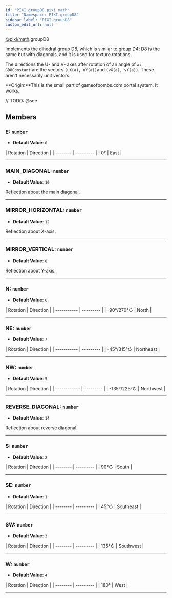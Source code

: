 ```yaml
---
id: "PIXI.groupD8.pixi_math"
title: "Namespace: PIXI.groupD8"
sidebar_label: "PIXI.groupD8"
custom_edit_url: null
---
```


[@pixi/math](../modules/pixi_math).groupD8


Implements the dihedral group D8, which is similar to [group D4](http&#58;//mathworld.wolfram.com/DihedralGroupD4.html); D8 is the same but with diagonals, and it is used for texture rotations.

The directions the U- and V- axes after rotation of an angle of `a: GD8Constant` are the vectors `(uX(a), uY(a))`and `(vX(a), vY(a))`. These aren't necessarily unit vectors.

**Origin&#58;**This is the small part of gameofbombs.com portal system. It works.



// TODO: @see

        







## Members
<article>

### E: <span><code>number</code></span>
- **Default Value**: <code>0</code>

&#124; Rotation &#124; Direction &#124;
&#124; -------- &#124; --------- &#124;
&#124; 0°       &#124; East      &#124;

</article>


---------------------------------------

<article>

### MAIN_DIAGONAL: <span><code>number</code></span>
- **Default Value**: <code>10</code>

Reflection about the main diagonal.

</article>


---------------------------------------

<article>

### MIRROR_HORIZONTAL: <span><code>number</code></span>
- **Default Value**: <code>12</code>

Reflection about X-axis.

</article>


---------------------------------------

<article>

### MIRROR_VERTICAL: <span><code>number</code></span>
- **Default Value**: <code>8</code>

Reflection about Y-axis.

</article>


---------------------------------------

<article>

### N: <span><code>number</code></span>
- **Default Value**: <code>6</code>

&#124; Rotation    &#124; Direction &#124;
&#124; ----------- &#124; --------- &#124;
&#124; \-90°/270°↻ &#124; North     &#124;

</article>


---------------------------------------

<article>

### NE: <span><code>number</code></span>
- **Default Value**: <code>7</code>

&#124; Rotation    &#124; Direction &#124;
&#124; ----------- &#124; --------- &#124;
&#124; \-45°/315°↻ &#124; Northeast &#124;

</article>


---------------------------------------

<article>

### NW: <span><code>number</code></span>
- **Default Value**: <code>5</code>

&#124; Rotation     &#124; Direction &#124;
&#124; ------------ &#124; --------- &#124;
&#124; \-135°/225°↻ &#124; Northwest &#124;

</article>


---------------------------------------

<article>

### REVERSE_DIAGONAL: <span><code>number</code></span>
- **Default Value**: <code>14</code>

Reflection about reverse diagonal.

</article>


---------------------------------------

<article>

### S: <span><code>number</code></span>
- **Default Value**: <code>2</code>

&#124; Rotation &#124; Direction &#124;
&#124; -------- &#124; --------- &#124;
&#124; 90°↻     &#124; South     &#124;

</article>


---------------------------------------

<article>

### SE: <span><code>number</code></span>
- **Default Value**: <code>1</code>

&#124; Rotation &#124; Direction &#124;
&#124; -------- &#124; --------- &#124;
&#124; 45°↻     &#124; Southeast &#124;

</article>


---------------------------------------

<article>

### SW: <span><code>number</code></span>
- **Default Value**: <code>3</code>

&#124; Rotation &#124; Direction &#124;
&#124; -------- &#124; --------- &#124;
&#124; 135°↻    &#124; Southwest &#124;

</article>


---------------------------------------

<article>

### W: <span><code>number</code></span>
- **Default Value**: <code>4</code>

&#124; Rotation &#124; Direction &#124;
&#124; -------- &#124; --------- &#124;
&#124; 180°     &#124; West      &#124;

</article>


---------------------------------------





    